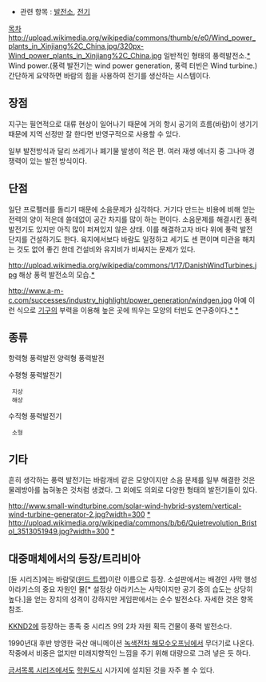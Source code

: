 * 관련 항목 : [[발전소]], [[전기]]

[[목차]]
http://upload.wikimedia.org/wikipedia/commons/thumb/e/e0/Wind_power_plants_in_Xinjiang%2C_China.jpg/320px-Wind_power_plants_in_Xinjiang%2C_China.jpg
일반적인 형태의 풍력발전소.[http://en.wikipedia.org/wiki/Wind_power *]
Wind power.(풍력 발전기는 wind power generation, 풍력 터빈은 Wind turbine.)간단하게 요약하면 바람의 힘을 사용하여 전기를 생산하는 시스템이다.

== 장점 == 
지구는 필연적으로 대류 현상이 일어나기 때문에 거의 항시 공기의 흐름(바람)이 생기기 때문에 지역 선정만 잘 한다면 반영구적으로 사용할 수 있다.

일부 발전방식과 달리 쓰레기나 폐기물 발생이 적은 편. 여러 재생 에너지 중 그나마 경쟁력이 있는 발전 방식이다.

== 단점 ==
일단 프로펠러를 돌리기 때문에 소음문제가 심각하다. 거기다 만드는 비용에 비해 얻는 전력의 양이 적은데 쓸데없이 공간 차지를 많이 하는 편이다. 소음문제를 해결시킨 풍력발전기도 있지만 아직 많이 퍼져있지 않은 상태. 이를 해결하고자 바다 위에 풍력 발전 단지를 건설하기도 한다. 육지에서보다 바람도 일정하고 세기도 센 편이며 미관을 해치는 것도 없어 좋긴 한데 건설비와 유지비가 비싸지는 문제가 있다.

http://upload.wikimedia.org/wikipedia/commons/1/17/DanishWindTurbines.jpg
해상 풍력 발전소의 모습.[http://en.wikipedia.org/wiki/Wind_power *] 

http://www.a-m-c.com/successes/industry_highlight/power_generation/windgen.jpg
아예 이런 식으로 [[기구]]의 부력을 이용해 높은 곳에 띄우는 모양의 터빈도 연구중이다.[http://www.a-m-c.com/successes/industry_highlight/power_generation/index.html *] [http://navercast.naver.com/magazine_contents.nhn?rid=1697&attrId=&contents_id=70805&leafId=1697 *] 

== 종류 ==
항력형 풍력발전
양력형 풍력발전

수평형 풍력발전기
  지상
  해상
수직형 풍력발전기
  소형

== 기타 ==
흔히 생각하는 풍력 발전기는 바람개비 같은 모양이지만 소음 문제를 일부 해결한 것은 물레방아를 눕혀놓은 것처럼 생겼다. 그 외에도 의외로 다양한 형태의 발전기들이 있다.

http://www.small-windturbine.com/solar-wind-hybrid-system/vertical-wind-turbine-generator-2.jpg?width=300
[http://www.small-windturbine.com/Vertical-Wind-Turbine-Power-Generators.htm *]
http://upload.wikimedia.org/wikipedia/commons/b/b6/Quietrevolution_Bristol_3513051949.jpg?width=300
[http://en.wikipedia.org/wiki/Wind_power *]

== 대중매체에서의 등장/트리비아 ==
[듄 시리즈]에는 바람덫([[윈드 트랩]])이란 이름으로 등장. 소설판에서는 배경인 사막 행성 아라키스의 중요 자원인 물[* 설정상 아라키스는 사막이지만 공기 중의 습도는 상당히 높다.]을 얻는 장치의 성격이 강하지만 게임판에서는 순수 발전소다. 자세한 것은 항목 참조.

[[KKND2]]에 등장하는 종족 중 시리즈 9의 2차 자원 획득 건물이 풍력 발전소다.

1990년대 후반 방영한 국산 애니메이션 [[녹색전차 해모수]]오프닝에서 무더기로 나온다. 작중에서 비중은 없지만 미래지향적인 느낌을 주기 위해 대량으로 그려 넣은 듯 하다.  

[[어떤 마술의 금서목록|금서목록 시리즈]]에서도 [[학원도시]] 시가지에 설치된 것을 자주 볼 수 있다.
